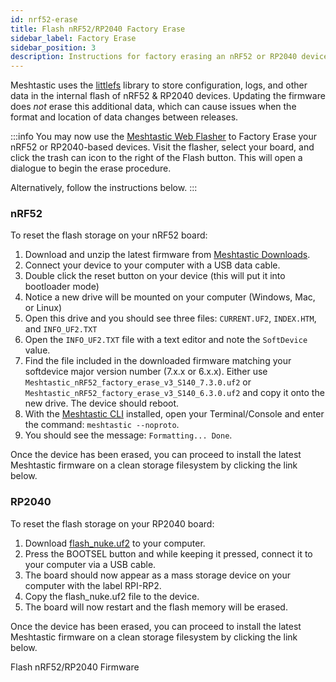 ```yaml
---
id: nrf52-erase
title: Flash nRF52/RP2040 Factory Erase
sidebar_label: Factory Erase
sidebar_position: 3
description: Instructions for factory erasing an nRF52 or RP2040 device.
---
```



Meshtastic uses the [littlefs](https://github.com/littlefs-project/littlefs) library to store configuration, logs, and other data in the internal flash of nRF52 & RP2040 devices. Updating the firmware does _not_ erase this additional data, which can cause issues when the format and location of data changes between releases.

:::info
You may now use the [Meshtastic Web Flasher](https://flasher.meshtastic.org) to Factory Erase your nRF52 or RP2040-based devices. Visit the flasher, select your board, and click the trash can icon to the right of the Flash button. This will open a dialogue to begin the erase procedure.

Alternatively, follow the instructions below.
:::

### nRF52

To reset the flash storage on your nRF52 board:

1. Download and unzip the latest firmware from [Meshtastic Downloads](https://meshtastic.org/downloads).
2. Connect your device to your computer with a USB data cable.
3. Double click the reset button on your device (this will put it into bootloader mode)
4. Notice a new drive will be mounted on your computer (Windows, Mac, or Linux)
5. Open this drive and you should see three files: `CURRENT.UF2`, `INDEX.HTM`, and `INFO_UF2.TXT`
6. Open the `INFO_UF2.TXT` file with a text editor and note the `SoftDevice` value.
7. Find the file included in the downloaded firmware matching your softdevice major version number (7.x.x or 6.x.x). Either use `Meshtastic_nRF52_factory_erase_v3_S140_7.3.0.uf2` or `Meshtastic_nRF52_factory_erase_v3_S140_6.3.0.uf2` and copy it onto the new drive. The device should reboot.
8. With the [Meshtastic CLI](/docs/software/python/cli/) installed, open your Terminal/Console and enter the command: `meshtastic --noproto`.
9. You should see the message: `Formatting... Done`.

Once the device has been erased, you can proceed to install the latest Meshtastic firmware on a clean storage filesystem by clicking the link below.

### RP2040

To reset the flash storage on your RP2040 board:

1. Download [flash_nuke.uf2](https://datasheets.raspberrypi.com/soft/flash_nuke.uf2) to your computer.
2. Press the BOOTSEL button and while keeping it pressed, connect it to your computer via a USB cable.
3. The board should now appear as a mass storage device on your computer with the label RPI-RP2.
4. Copy the flash_nuke.uf2 file to the device.
5. The board will now restart and the flash memory will be erased.

Once the device has been erased, you can proceed to install the latest Meshtastic firmware on a clean storage filesystem by clicking the link below.

<div className="indexCtasBody">
  <Link
    className={"button button--outline button--lg cta--button"}
    to={"/docs/support-troubleshooting/flashing-firmware/nrf52/"}
  >
    Flash nRF52/RP2040 Firmware
  </Link>
</div>
